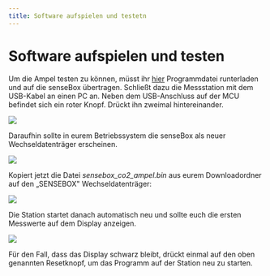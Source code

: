 ```yaml
---
title: Software aufspielen und testetn
---
```


# Software aufspielen und testen

Um die Ampel testen zu können, müsst ihr [hier](/docs/sensebox_co2_ampel_v1.bin) Programmdatei runterladen und auf die senseBox übertragen. Schließt dazu die Messstation mit dem USB-Kabel an einen PC
an. Neben dem USB-Anschluss auf der MCU befindet sich ein roter Knopf. Drückt ihn zweimal hintereinander.

![](/img/co2ampel/image20.jpg)

Daraufhin sollte in eurem Betriebssystem die senseBox als neuer Wechseldatenträger erscheinen.

![](/img/co2ampel/image21.png)

Kopiert jetzt die Datei _sensebox_co2_ampel.bin_ aus eurem Downloadordner auf den „SENSEBOX" Wechseldatenträger:

![](/img/co2ampel/image22.png)

Die Station startet danach automatisch neu und sollte euch die ersten Messwerte auf dem Display anzeigen.

![](/img/co2ampel/image23.jpg)

Für den Fall, dass das Display schwarz bleibt, drückt einmal auf den oben genannten Resetknopf, um das Programm auf der Station neu zu starten.
